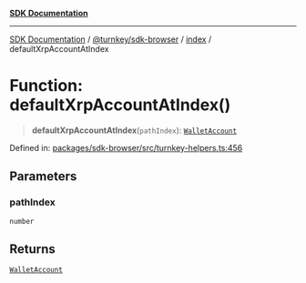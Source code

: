 [**SDK Documentation**](../../../../README.mdx)

***

[SDK Documentation](../../../../packages.mdx) / [@turnkey/sdk-browser](../../README.mdx) / [index](../README.mdx) / defaultXrpAccountAtIndex

# Function: defaultXrpAccountAtIndex()

> **defaultXrpAccountAtIndex**(`pathIndex`): [`WalletAccount`](../interfaces/WalletAccount.mdx)

Defined in: [packages/sdk-browser/src/turnkey-helpers.ts:456](https://github.com/tkhq/sdk/blob/078f5423e923fbd1d7fd39440402d7f01d09c3d0/packages/sdk-browser/src/turnkey-helpers.ts#L456)

## Parameters

### pathIndex

`number`

## Returns

[`WalletAccount`](../interfaces/WalletAccount.mdx)

